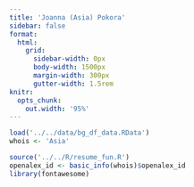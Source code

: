 ```yaml
---
title: 'Joanna (Asia) Pokora'
sidebar: false
format:
  html:
    grid:
      sidebar-width: 0px
      body-width: 1500px
      margin-width: 300px
      gutter-width: 1.5rem
knitr:
  opts_chunk:
    out.width: '95%'
---
```

    
```r
load('../../data/bg_df_data.RData')
whois <- 'Asia'

source('../../R/resume_fun.R')
openalex_id <- basic_info(whois)$openalex_id
library(fontawesome)
```



<!-- # 📝 **Bio** -->

<!-- ------------------------------------------------------------------------ -->

<!-- `r stringr::str_flatten(basic_info(whois)$bio)` -->

<!-- # 📱 **Contact** -->

<!-- ------------------------------------------------------------------------ -->

<!-- stringr::str_flatten(contact_info(whois)$new_col) -->

<!-- # 🚀 **Research stays** -->

<!-- ------------------------------------------------------------------------ -->

<!-- ```{r, echo=FALSE, message=FALSE} -->
<!-- research_stay(whois) -->
<!-- ``` -->

<!-- # 💻🧫 **Experience** -->
  
<!-- ------------------------------------------------------------------------ -->
    
<!-- ```{r, echo=FALSE, message=FALSE} -->
<!-- work(whois) -->
<!-- ``` -->

<!-- # 🎓 **Education** -->

<!-- ------------------------------------------------------------------------ -->

<!-- `r stringr::str_flatten(education(whois)$new_col)` -->

<!-- # 👏🏻 **Conferences, workshops, training schools** 🤝🏻  -->

<!-- ------------------------------------------------------------------------ -->

<!-- ```{r, echo=FALSE, message=FALSE} -->
<!-- conf_work(whois) -->
<!-- ``` -->

<!-- # 🧑🏻‍🔬 **Other activities** -->

<!-- ------------------------------------------------------------------------ -->

<!-- `r stringr::str_flatten(other_act(whois)$new_col)` -->

